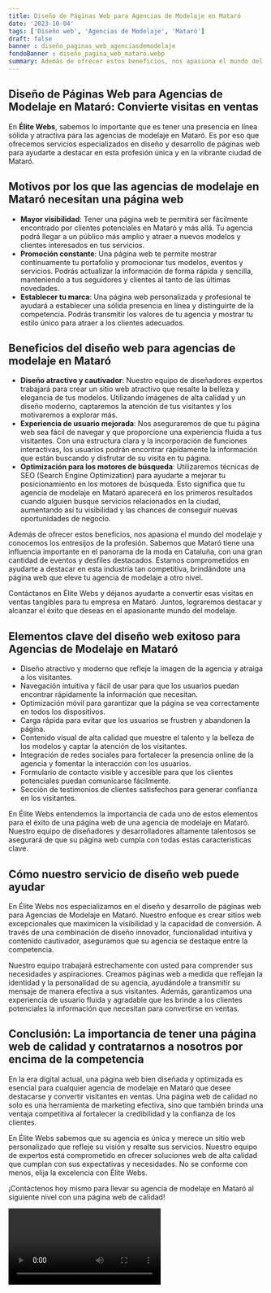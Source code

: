 ```yaml
---
title: Diseño de Páginas Web para Agencias de Modelaje en Mataró
date: '2023-10-04'
tags: ['Diseño web', 'Agencias de Modelaje', 'Mataró']
draft: false
banner : diseño_paginas_web_agenciasdemodelaje
fondoBanner : diseño_pagina_web_mataró.webp
summary: Además de ofrecer estos beneficios, nos apasiona el mundo del modelaje y conocemos los entresijos de la profesión. Sabemos que Mataró tiene una influencia importante en el panorama de la moda en Cataluña, con una gran cantidad de eventos y desfiles destacados. Estamos comprometidos en ayudarte a destacar en esta industria tan competitiva, brindándote una página web que eleve tu agencia de modelaje a otro nivel.
---
```


## **Diseño de Páginas Web para Agencias de Modelaje en Mataró: Convierte visitas en ventas**
En **Élite Webs**, sabemos lo importante que es tener una presencia en línea sólida y atractiva para las agencias de modelaje en Mataró. Es por eso que ofrecemos servicios especializados en diseño y desarrollo de páginas web para ayudarte a destacar en esta profesión única y en la vibrante ciudad de Mataró.

## **Motivos por los que las agencias de modelaje en Mataró necesitan una página web**
- **Mayor visibilidad**: Tener una página web te permitirá ser fácilmente encontrado por clientes potenciales en Mataró y más allá. Tu agencia podrá llegar a un público más amplio y atraer a nuevos modelos y clientes interesados en tus servicios.
- **Promoción constante**: Una página web te permite mostrar continuamente tu portafolio y promocionar tus modelos, eventos y servicios. Podrás actualizar la información de forma rápida y sencilla, manteniendo a tus seguidores y clientes al tanto de las últimas novedades.
- **Establecer tu marca**: Una página web personalizada y profesional te ayudará a establecer una sólida presencia en línea y distinguirte de la competencia. Podrás transmitir los valores de tu agencia y mostrar tu estilo único para atraer a los clientes adecuados.

## **Beneficios del diseño web para agencias de modelaje en Mataró**
- **Diseño atractivo y cautivador**: Nuestro equipo de diseñadores expertos trabajará para crear un sitio web atractivo que resalte la belleza y elegancia de tus modelos. Utilizando imágenes de alta calidad y un diseño moderno, captaremos la atención de tus visitantes y los motivaremos a explorar más.
- **Experiencia de usuario mejorada**: Nos aseguraremos de que tu página web sea fácil de navegar y que proporcione una experiencia fluida a tus visitantes. Con una estructura clara y la incorporación de funciones interactivas, los usuarios podrán encontrar rápidamente la información que están buscando y disfrutar de su visita en tu página.
- **Optimización para los motores de búsqueda**: Utilizaremos técnicas de SEO (Search Engine Optimization) para ayudarte a mejorar tu posicionamiento en los motores de búsqueda. Esto significa que tu agencia de modelaje en Mataró aparecerá en los primeros resultados cuando alguien busque servicios relacionados en la ciudad, aumentando así tu visibilidad y las chances de conseguir nuevas oportunidades de negocio.

Además de ofrecer estos beneficios, nos apasiona el mundo del modelaje y conocemos los entresijos de la profesión. Sabemos que Mataró tiene una influencia importante en el panorama de la moda en Cataluña, con una gran cantidad de eventos y desfiles destacados. Estamos comprometidos en ayudarte a destacar en esta industria tan competitiva, brindándote una página web que eleve tu agencia de modelaje a otro nivel.

Contáctanos en Élite Webs y déjanos ayudarte a convertir esas visitas en ventas tangibles para tu empresa en Mataró. Juntos, lograremos destacar y alcanzar el éxito que deseas en el apasionante mundo del modelaje.

<GifSeo />

<Cta />

## Elementos clave del diseño web exitoso para Agencias de Modelaje en Mataró

- Diseño atractivo y moderno que refleje la imagen de la agencia y atraiga a los visitantes.
- Navegación intuitiva y fácil de usar para que los usuarios puedan encontrar rápidamente la información que necesitan.
- Optimización móvil para garantizar que la página se vea correctamente en todos los dispositivos.
- Carga rápida para evitar que los usuarios se frustren y abandonen la página.
- Contenido visual de alta calidad que muestre el talento y la belleza de los modelos y captar la atención de los visitantes.
- Integración de redes sociales para fortalecer la presencia online de la agencia y fomentar la interacción con los usuarios.
- Formulario de contacto visible y accesible para que los clientes potenciales puedan comunicarse fácilmente.
- Sección de testimonios de clientes satisfechos para generar confianza en los visitantes.

En Élite Webs entendemos la importancia de cada uno de estos elementos para el éxito de una página web de una agencia de modelaje en Mataró. Nuestro equipo de diseñadores y desarrolladores altamente talentosos se asegurará de que su página web cumpla con todas estas características clave.

## Cómo nuestro servicio de diseño web puede ayudar

En Élite Webs nos especializamos en el diseño y desarrollo de páginas web para Agencias de Modelaje en Mataró. Nuestro enfoque es crear sitios web excepcionales que maximicen la visibilidad y la capacidad de conversión. A través de una combinación de diseño innovador, funcionalidad intuitiva y contenido cautivador, aseguramos que su agencia se destaque entre la competencia.

Nuestro equipo trabajará estrechamente con usted para comprender sus necesidades y aspiraciones. Creamos páginas web a medida que reflejan la identidad y la personalidad de su agencia, ayudándole a transmitir su mensaje de manera efectiva a sus visitantes. Además, garantizamos una experiencia de usuario fluida y agradable que les brinde a los clientes potenciales la información que necesitan para convertirse en ventas.

## Conclusión: La importancia de tener una página web de calidad y contratarnos a nosotros por encima de la competencia

En la era digital actual, una página web bien diseñada y optimizada es esencial para cualquier agencia de modelaje en Mataró que desee destacarse y convertir visitantes en ventas. Una página web de calidad no solo es una herramienta de marketing efectiva, sino que también brinda una ventaja competitiva al fortalecer la credibilidad y la confianza de los clientes.

En Élite Webs sabemos que su agencia es única y merece un sitio web personalizado que refleje su visión y resalte sus servicios. Nuestro equipo de expertos está comprometido en ofrecer soluciones web de alta calidad que cumplan con sus expectativas y necesidades. No se conforme con menos, elija la excelencia con Élite Webs.

¡Contáctenos hoy mismo para llevar su agencia de modelaje en Mataró al siguiente nivel con una página web de calidad!

<Video />

<CtaBot job='Agencias de Modelaje' city='Mataró'/>

<Gmaps query='Mataró+españa+maps' />